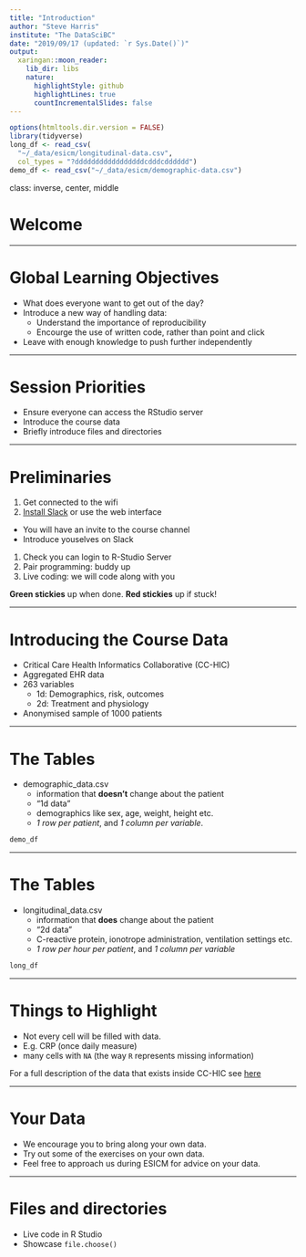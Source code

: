 ```yaml
---
title: "Introduction"
author: "Steve Harris"
institute: "The DataSciBC"
date: "2019/09/17 (updated: `r Sys.Date()`)"
output:
  xaringan::moon_reader:
    lib_dir: libs
    nature:
      highlightStyle: github
      highlightLines: true
      countIncrementalSlides: false
---
```


```r
options(htmltools.dir.version = FALSE)
library(tidyverse)
long_df <- read_csv(
  "~/_data/esicm/longitudinal-data.csv",
  col_types = "?dddddddddddddddddcdddcdddddd")
demo_df <- read_csv("~/_data/esicm/demographic-data.csv")
```

class: inverse, center, middle

# Welcome

---

# Global Learning Objectives

- What does everyone want to get out of the day?
- Introduce a new way of handling data:
  - Understand the importance of reproducibility
  - Encourge the use of written code, rather than point and click
- Leave with enough knowledge to push further independently

---

# Session Priorities

- Ensure everyone can access the RStudio server
- Introduce the course data
- Briefly introduce files and directories

---

# Preliminaries

1. Get connected to the wifi
1. [Install Slack](https://slack.com/intl/en-gb/) or use the web interface
  - You will have an invite to the course channel
  - Introduce youselves on Slack
1. Check you can login to R-Studio Server
1. Pair programming: buddy up
1. Live coding: we will code along with you

**Green stickies** up when done. **Red stickies** up if stuck!

---

# Introducing the Course Data

- Critical Care Health Informatics Collaborative (CC-HIC)
- Aggregated EHR data
- 263 variables
  - 1d: Demographics, risk, outcomes
  - 2d: Treatment and physiology
- Anonymised sample of 1000 patients

---

# The Tables

- demographic_data.csv
  - information that **doesn't** change about the patient
  - "1d data"
  - demographics like sex, age, weight, height etc.
  - *1 row per patient*, and *1 column per variable*.
  
```r
demo_df
```

---

# The Tables

- longitudinal_data.csv
  - information that **does** change about the patient
  - "2d data"
  - C-reactive protein, ionotrope administration, ventilation settings etc.
  - *1 row per hour per patient*, and *1 column per variable*
  
```r
long_df
```

---

# Things to Highlight

- Not every cell will be filled with data.
- E.g. CRP (once daily measure)
- many cells with `NA` (the way `R` represents missing information)

For a full description of the data that exists inside CC-HIC see [here](../resources/static/data_spec.png)

---

# Your Data

- We encourage you to bring along your own data.
- Try out some of the exercises on your own data.
- Feel free to approach us during ESICM for advice on your data.

---

# Files and directories

- Live code in R Studio
- Showcase `file.choose()`